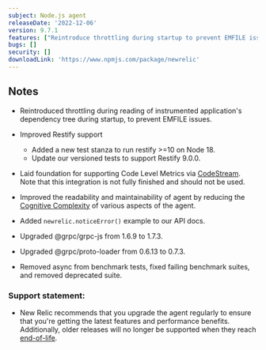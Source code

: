 ```yaml
---
subject: Node.js agent
releaseDate: '2022-12-06'
version: 9.7.1
features: ["Reintroduce throttling during startup to prevent EMFILE issues.","Add a new test stanza to run Restify >=10 on Node 18.","Add `newrelic.noticeError()` example to our API docs.","Remove async from benchmark tests, fix failing benchmark suites, and remove deprecated suites."]
bugs: []
security: []
downloadLink: 'https://www.npmjs.com/package/newrelic'
---
```


## Notes

* Reintroduced throttling during reading of instrumented application's dependency tree during startup, to prevent EMFILE issues.

* Improved Restify support
  * Added a new test stanza to run restify >=10 on Node 18.
  * Update our versioned tests to support Restify 9.0.0.

* Laid foundation for supporting Code Level Metrics via [CodeStream](/docs/codestream/how-use-codestream/performance-monitoring/). Note that this integration is not fully finished and should not be used.

* Improved the readability and maintainability of agent by reducing the [Cognitive Complexity](https://www.sonarsource.com/resources/cognitive-complexity/) of various aspects of the agent.

* Added `newrelic.noticeError()` example to our API docs.

* Upgraded @grpc/grpc-js from 1.6.9 to 1.7.3.

* Upgraded @grpc/proto-loader from 0.6.13 to 0.7.3.

* Removed async from benchmark tests, fixed failing benchmark suites, and removed deprecated suite.

### Support statement:

* New Relic recommends that you upgrade the agent regularly to ensure that you're getting the latest features and performance benefits. Additionally, older releases will no longer be supported when they reach [end-of-life](/docs/using-new-relic/cross-product-functions/install-configure/notification-changes-new-relic-saas-features-distributed-software).
